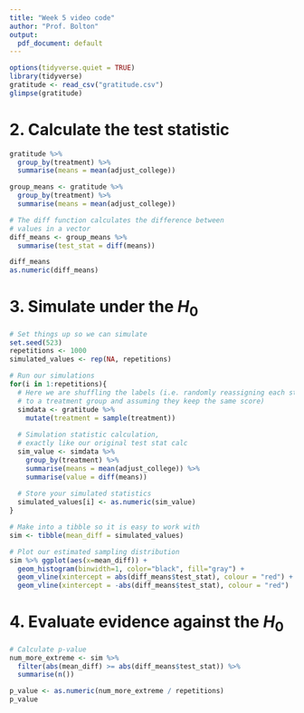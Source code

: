 ```yaml
---
title: "Week 5 video code"
author: "Prof. Bolton"
output:
  pdf_document: default
---
```


```r
options(tidyverse.quiet = TRUE)
library(tidyverse)
gratitude <- read_csv("gratitude.csv")
glimpse(gratitude)
```

# 2. Calculate the test statistic

```r
gratitude %>% 
  group_by(treatment) %>% 
  summarise(means = mean(adjust_college))
```













```r
group_means <- gratitude %>% 
  group_by(treatment) %>% 
  summarise(means = mean(adjust_college))

# The diff function calculates the difference between 
# values in a vector
diff_means <- group_means %>%
  summarise(test_stat = diff(means))

diff_means
as.numeric(diff_means)
```

# 3. Simulate under the $H_0$

```r
# Set things up so we can simulate
set.seed(523)
repetitions <- 1000
simulated_values <- rep(NA, repetitions)

# Run our simulations
for(i in 1:repetitions){
  # Here we are shuffling the labels (i.e. randomly reassigning each student 
  # to a treatment group and assuming they keep the same score)
  simdata <- gratitude %>% 
    mutate(treatment = sample(treatment))
  
  # Simulation statistic calculation, 
  # exactly like our original test stat calc
  sim_value <- simdata %>% 
    group_by(treatment) %>%
    summarise(means = mean(adjust_college)) %>%
    summarise(value = diff(means))
  
  # Store your simulated statistics
  simulated_values[i] <- as.numeric(sim_value)
}

# Make into a tibble so it is easy to work with
sim <- tibble(mean_diff = simulated_values)

# Plot our estimated sampling distribution
sim %>% ggplot(aes(x=mean_diff)) + 
  geom_histogram(binwidth=1, color="black", fill="gray") +
  geom_vline(xintercept = abs(diff_means$test_stat), colour = "red") +
  geom_vline(xintercept = -abs(diff_means$test_stat), colour = "red")
```

# 4. Evaluate evidence against the $H_0$

```r
# Calculate p-value
num_more_extreme <- sim %>% 
  filter(abs(mean_diff) >= abs(diff_means$test_stat)) %>% 
  summarise(n())

p_value <- as.numeric(num_more_extreme / repetitions)
p_value
```




